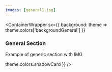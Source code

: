 ```yaml
---
images: [general1.jpg]
---
```


<ContainerWrapper
  sx={{
    background: theme => theme.colors['backgroundGeneral']
  }}
>
<ScrollAnimation animateIn="fadeInRight" >

  <Div
    sx={{
      display: 'flex',
      justifyContent: 'center',
      flexWrap: 'wrap',
      padding: ['0', '0', '24px']
    }}
  >
    <Div
      sx={{
        marginTop: '3%'
      }}
    >
      <h3>General Section</h3>
      <p> Example of generic section with IMG </p>
    </Div>
    <Div
      sx={{
        width: '100%',
        display: 'flex',
        justifyContent: 'center'
      }}
    >
      <ImgGatsby
        fluid={props.imagesFluid['general1.jpg']}
        sx={{
          width: '100%',
          maxWidth: '300px',
          borderRadius: '20px',
          height: 'auto',
          boxShadow: theme => theme.colors.shadowCard
        }}
      />
    </Div>
  </Div>
  </ScrollAnimation>
</ContainerWrapper>
